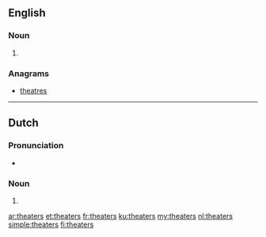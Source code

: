 ==English==

===Noun===
{{head|en|plural}}

# {{plural of|theater|lang=en}}

===Anagrams===
* [[theatres#English|theatres]]

----

==Dutch==

===Pronunciation===
* {{audio|Nl-theaters.ogg|Audio|lang=nl}}

===Noun===
{{head|nl|noun plural form}}

# {{nl-noun form of|pl|theater}}

[[ar:theaters]]
[[et:theaters]]
[[fr:theaters]]
[[ku:theaters]]
[[my:theaters]]
[[nl:theaters]]
[[simple:theaters]]
[[fi:theaters]]